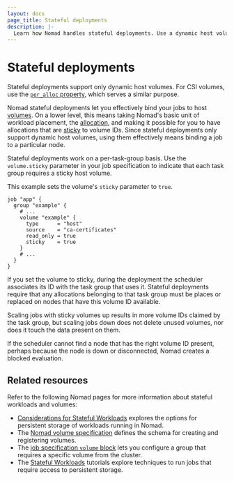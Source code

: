 ```yaml
---
layout: docs
page_title: Stateful deployments
description: |-
  Learn how Nomad handles stateful deployments. Use a dynamic host volume for your stateful workload and bind an allocation to a volume ID with the sticky parameter. Learn how Nomad scales jobs with sticky volumes. 
---
```


# Stateful deployments

<Note>

Stateful deployments support only dynamic host volumes. For CSI volumes, use the
[`per_alloc` property](/nomad/docs/job-specification/volume#per_alloc), 
which serves a similar purpose.

</Note>

Nomad stateful deployments let you effectively bind your jobs to host [volumes].
On a lower level, this means taking Nomad's basic unit of workload placement,
the [allocation], and making it possible for you to have allocations that are
[sticky] to volume IDs. Since stateful deployments only support dynamic host
volumes, using them effectively means binding a job to a particular node.

Stateful deployments work on a per-task-group basis. Use the `volume.sticky`
parameter in your job specification to indicate that each task group requires a
sticky host volume.

This example sets the volume's `sticky` parameter to `true`.

```hcl
job "app" {
  group "example" {
    # ...
    volume "example" {
      type      = "host"
      source    = "ca-certificates"
      read_only = true
      sticky    = true
    }
    # ...
  }
}
```

If you set the volume to sticky, during the deployment the scheduler associates
its ID with the task group that uses it. Stateful deployments require that any
allocations belonging to that task group must be places or replaced on nodes
that have this volume ID available.

Scaling jobs with sticky volumes up results in more volume IDs claimed by the
task group, but scaling jobs down does not delete unused volumes, nor does it
touch the data present on them.

If the scheduler cannot find a node that has the right volume ID present,
perhaps because the node is down or disconnected, Nomad creates a blocked
evaluation.

## Related resources

Refer to the following Nomad pages for more information about stateful workloads
and volumes:

- [Considerations for Stateful Workloads](/nomad/docs/operations/stateful-workloads) explores the options for persistent storage of workloads running in Nomad.
- The [Nomad volume specification][volumes] defines the schema for creating and registering volumes. 
- The [job specification `volume` block](/nomad/docs/job-specification/volume) lets you configure a group that requires a specific volume from the cluster.
- The [Stateful Workloads](/nomad/tutorials/stateful-workloads) tutorials explore techniques to run jobs that require access to persistent storage.
 
[allocation]: /nomad/docs/glossary#allocation
[sticky]: /nomad/docs/job-specification/volume#sticky
[volumes]: /nomad/docs/other-specifications/volume
